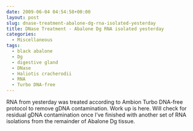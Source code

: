 ```yaml
---
date: 2009-06-04 04:54:58+00:00
layout: post
slug: dnase-treatment-abalone-dg-rna-isolated-yesterday
title: DNase Treatment - Abalone Dg RNA isolated yesterday
categories:
  - Miscellaneous
tags:
  - black abalone
  - Dg
  - digestive gland
  - DNase
  - Haliotis cracherodii
  - RNA
  - Turbo DNA-free
---
```


RNA from yesterday was treated according to Ambion Turbo DNA-free protocol to remove gDNA contamination. Work up is here. Will check for residual gDNA contamination once I've finished with another set of RNA isolations from the remainder of Abalone Dg tissue.
